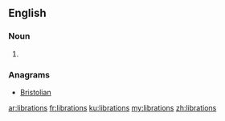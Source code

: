 ==English==

===Noun===
{{head|en|plural}}

# {{plural of|libration|lang=en|nocat=1}}

===Anagrams===
* [[Bristolian#English|Bristolian]]

[[ar:librations]]
[[fr:librations]]
[[ku:librations]]
[[my:librations]]
[[zh:librations]]